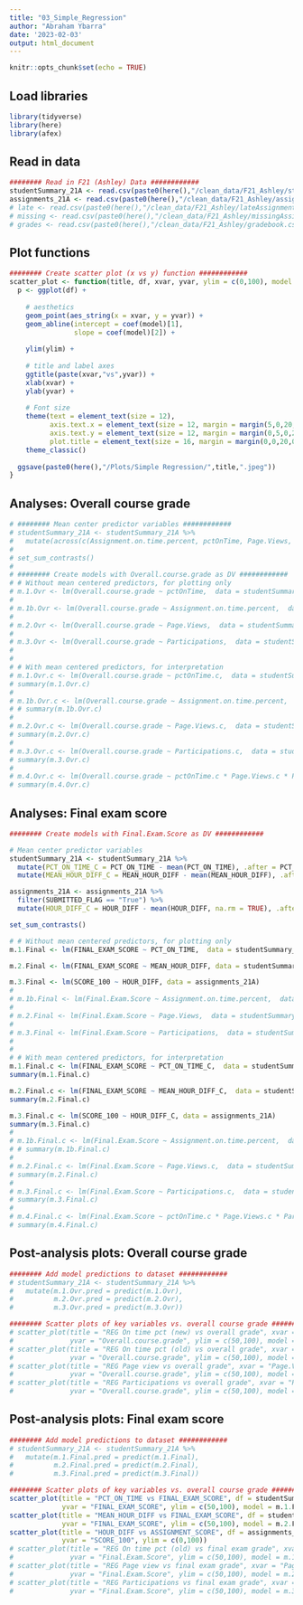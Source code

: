 ```yaml
---
title: "03_Simple_Regression"
author: "Abraham Ybarra"
date: '2023-02-03'
output: html_document
---
```


```r
knitr::opts_chunk$set(echo = TRUE)
```

## Load libraries

```r
library(tidyverse)
library(here)
library(afex)
```

## Read in data

```r
######## Read in F21 (Ashley) Data ############
studentSummary_21A <- read.csv(paste0(here(),"/clean_data/F21_Ashley/studentSummary.csv"), header = TRUE)
assignments_21A <- read.csv(paste0(here(),"/clean_data/F21_Ashley/assignments.csv"), header = TRUE, numerals = "no.loss")
# late <- read.csv(paste0(here(),"/clean_data/F21_Ashley/lateAssignments.csv"), header = TRUE)
# missing <- read.csv(paste0(here(),"/clean_data/F21_Ashley/missingAssignments.csv"), header = TRUE)
# grades <- read.csv(paste0(here(),"/clean_data/F21_Ashley/gradebook.csv"), header = TRUE)
```

## Plot functions

```r
######## Create scatter plot (x vs y) function ############
scatter_plot <- function(title, df, xvar, yvar, ylim = c(0,100), model = NULL) {
  p <- ggplot(df) +
  
    # aesthetics
    geom_point(aes_string(x = xvar, y = yvar)) +
    geom_abline(intercept = coef(model)[1],
                slope = coef(model)[2]) +
    
    ylim(ylim) +
    
    # title and label axes
    ggtitle(paste(xvar,"vs",yvar)) +
    xlab(xvar) + 
    ylab(yvar) +
    
    # Font size 
    theme(text = element_text(size = 12),
          axis.text.x = element_text(size = 12, margin = margin(5,0,20,0)),
          axis.text.y = element_text(size = 12, margin = margin(0,5,0,20)),
          plot.title = element_text(size = 16, margin = margin(0,0,20,0), hjust = 0.5)) +
    theme_classic()
  
  ggsave(paste0(here(),"/Plots/Simple Regression/",title,".jpeg"))
}
```

## Analyses: Overall course grade

```r
# ######## Mean center predictor variables ############
# studentSummary_21A <- studentSummary_21A %>%
#   mutate(across(c(Assignment.on.time.percent, pctOnTime, Page.Views, Participations), ~ .x - mean(.x), .names = "{.col}.c" ))
# 
# set_sum_contrasts()
# 
# ######## Create models with Overall.course.grade as DV ############
# # Without mean centered predictors, for plotting only
# m.1.Ovr <- lm(Overall.course.grade ~ pctOnTime,  data = studentSummary_21A)
# 
# m.1b.Ovr <- lm(Overall.course.grade ~ Assignment.on.time.percent,  data = studentSummary_21A)
# 
# m.2.Ovr <- lm(Overall.course.grade ~ Page.Views,  data = studentSummary_21A)
# 
# m.3.Ovr <- lm(Overall.course.grade ~ Participations,  data = studentSummary_21A)
# 
# 
# # With mean centered predictors, for interpretation
# m.1.Ovr.c <- lm(Overall.course.grade ~ pctOnTime.c,  data = studentSummary_21A)
# summary(m.1.Ovr.c)
# 
# m.1b.Ovr.c <- lm(Overall.course.grade ~ Assignment.on.time.percent,  data = studentSummary_21A)
# # summary(m.1b.Ovr.c)
# 
# m.2.Ovr.c <- lm(Overall.course.grade ~ Page.Views.c,  data = studentSummary_21A)
# summary(m.2.Ovr.c)
# 
# m.3.Ovr.c <- lm(Overall.course.grade ~ Participations.c,  data = studentSummary_21A)
# summary(m.3.Ovr.c)
# 
# m.4.Ovr.c <- lm(Overall.course.grade ~ pctOnTime.c * Page.Views.c * Participations.c,  data = studentSummary_21A)
# summary(m.4.Ovr.c)
```

## Analyses: Final exam score

```r
######## Create models with Final.Exam.Score as DV ############

# Mean center predictor variables
studentSummary_21A <- studentSummary_21A %>%
  mutate(PCT_ON_TIME_C = PCT_ON_TIME - mean(PCT_ON_TIME), .after = PCT_ON_TIME) %>%
  mutate(MEAN_HOUR_DIFF_C = MEAN_HOUR_DIFF - mean(MEAN_HOUR_DIFF), .after = MEAN_HOUR_DIFF)

assignments_21A <- assignments_21A %>%
  filter(SUBMITTED_FLAG == "True") %>%
  mutate(HOUR_DIFF_C = HOUR_DIFF - mean(HOUR_DIFF, na.rm = TRUE), .after = HOUR_DIFF)

set_sum_contrasts()

# # Without mean centered predictors, for plotting only
m.1.Final <- lm(FINAL_EXAM_SCORE ~ PCT_ON_TIME,  data = studentSummary_21A)

m.2.Final <- lm(FINAL_EXAM_SCORE ~ MEAN_HOUR_DIFF, data = studentSummary_21A)

m.3.Final <- lm(SCORE_100 ~ HOUR_DIFF, data = assignments_21A)
# 
# m.1b.Final <- lm(Final.Exam.Score ~ Assignment.on.time.percent,  data = studentSummary_21A)
# 
# m.2.Final <- lm(Final.Exam.Score ~ Page.Views,  data = studentSummary_21A)
# 
# m.3.Final <- lm(Final.Exam.Score ~ Participations,  data = studentSummary_21A)
# 
# 
# # With mean centered predictors, for interpretation
m.1.Final.c <- lm(FINAL_EXAM_SCORE ~ PCT_ON_TIME_C,  data = studentSummary_21A)
summary(m.1.Final.c)

m.2.Final.c <- lm(FINAL_EXAM_SCORE ~ MEAN_HOUR_DIFF_C,  data = studentSummary_21A)
summary(m.2.Final.c)

m.3.Final.c <- lm(SCORE_100 ~ HOUR_DIFF_C, data = assignments_21A)
summary(m.3.Final.c)
# 
# m.1b.Final.c <- lm(Final.Exam.Score ~ Assignment.on.time.percent,  data = studentSummary_21A)
# # summary(m.1b.Final.c)
# 
# m.2.Final.c <- lm(Final.Exam.Score ~ Page.Views.c,  data = studentSummary_21A)
# summary(m.2.Final.c)
# 
# m.3.Final.c <- lm(Final.Exam.Score ~ Participations.c,  data = studentSummary_21A)
# summary(m.3.Final.c)
# 
# m.4.Final.c <- lm(Final.Exam.Score ~ pctOnTime.c * Page.Views.c * Participations.c,  data = studentSummary_21A)
# summary(m.4.Final.c)
```


## Post-analysis plots: Overall course grade

```r
######## Add model predictions to dataset ############
# studentSummary_21A <- studentSummary_21A %>%
#   mutate(m.1.Ovr.pred = predict(m.1.Ovr),
#          m.2.Ovr.pred = predict(m.2.Ovr),
#          m.3.Ovr.pred = predict(m.3.Ovr))

######## Scatter plots of key variables vs. overall course grade ############
# scatter_plot(title = "REG On time pct (new) vs overall grade", xvar = "PCT_ON_TIME", 
#              yvar = "Overall.course.grade", ylim = c(50,100), model = m.1.Ovr)
# scatter_plot(title = "REG On time pct (old) vs overall grade", xvar = "Assignment.on.time.percent", 
#              yvar = "Overall.course.grade", ylim = c(50,100), model = m.1b.Ovr)
# scatter_plot(title = "REG Page view vs overall grade", xvar = "Page.Views", 
#              yvar = "Overall.course.grade", ylim = c(50,100), model = m.2.Ovr)
# scatter_plot(title = "REG Participations vs overall grade", xvar = "Participations", 
#              yvar = "Overall.course.grade", ylim = c(50,100), model = m.3.Ovr)
```

## Post-analysis plots: Final exam score

```r
######## Add model predictions to dataset ############
# studentSummary_21A <- studentSummary_21A %>%
#   mutate(m.1.Final.pred = predict(m.1.Final),
#          m.2.Final.pred = predict(m.2.Final),
#          m.3.Final.pred = predict(m.3.Final))

######## Scatter plots of key variables vs. overall course grade ############
scatter_plot(title = "PCT_ON_TIME vs FINAL_EXAM_SCORE", df = studentSummary_21A, xvar = "PCT_ON_TIME", 
             yvar = "FINAL_EXAM_SCORE", ylim = c(50,100), model = m.1.Final)
scatter_plot(title = "MEAN_HOUR_DIFF vs FINAL_EXAM_SCORE", df = studentSummary_21A, xvar = "MEAN_HOUR_DIFF", 
             yvar = "FINAL_EXAM_SCORE", ylim = c(50,100), model = m.2.Final)
scatter_plot(title = "HOUR_DIFF vs ASSIGNMENT_SCORE", df = assignments_21A, xvar = "HOUR_DIFF", 
             yvar = "SCORE_100", ylim = c(0,100))
# scatter_plot(title = "REG On time pct (old) vs final exam grade", xvar = "Assignment.on.time.percent",
#              yvar = "Final.Exam.Score", ylim = c(50,100), model = m.1b.Final)
# scatter_plot(title = "REG Page view vs final exam grade", xvar = "Page.Views",
#              yvar = "Final.Exam.Score", ylim = c(50,100), model = m.2.Final)
# scatter_plot(title = "REG Participations vs final exam grade", xvar = "Participations", 
#              yvar = "Final.Exam.Score", ylim = c(50,100), model = m.3.Final)
```
